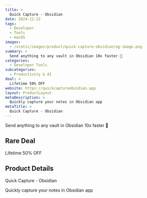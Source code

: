 ```yaml
---
title: >
  Quick Capture - Obsidian
date: 2024-11-22
tags:
  - Developer
  - Tools
  - macOS
images:
  - /static/images/product/quick-capture-obsidian/og-image.png
summary: >
  Send anything to any vault in Obsidian 10x faster 💨
categories:
  - Developer Tools
subcategories:
  - Productivity & AI
deal: >
  Lifetime 50% OFF
website: https://quickcaptureobsidian.app
layout: ProductLayout
metaDescription: >
  Quickly capture your notes in Obsidian app
metaTitle: >
  Quick Capture - Obsidian
---
```

Send anything to any vault in Obsidian 10x faster 💨

## Rare Deal

Lifetime 50% OFF

## Product Details
Quick Capture - Obsidian

Quickly capture your notes in Obsidian app
